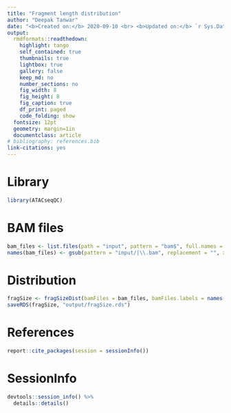 ```yaml
---
title: "Fragment length distribution"
author: "Deepak Tanwar"
date: "<b>Created on:</b> 2020-09-10 <br> <b>Updated on:</b> `r Sys.Date()`"
output:
  rmdformats::readthedown:
    highlight: tango
    self_contained: true
    thumbnails: true
    lightbox: true
    gallery: false
    keep_md: no
    number_sections: no
    fig_width: 8
    fig_height: 8
    fig_caption: true
    df_print: paged
    code_folding: show
  fontsize: 12pt
  geometry: margin=1in
  documentclass: article
# bibliography: references.bib
link-citations: yes
---
```



# Library
```r
library(ATACseqQC)
```

# BAM files
```r
bam_files <- list.files(path = "input", pattern = "bam$", full.names = T)
names(bam_files) <- gsub(pattern = "input/|\\.bam", replacement = "", x = bam_files)
```

# Distribution
```r
fragSize <- fragSizeDist(bamFiles = bam_files, bamFiles.labels = names(bam_files))
saveRDS(fragSize, "output/fragSize.rds")
```


# References
```r
report::cite_packages(session = sessionInfo())
```

# SessionInfo
```r
devtools::session_info() %>%
  details::details()
```
